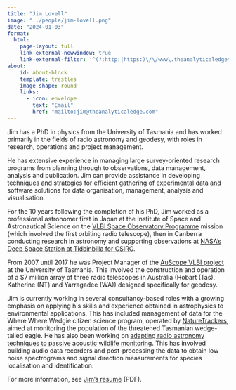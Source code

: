 ```yaml
---
title: "Jim Lovell"
image: "../people/jim-lovell.png"
date: "2024-01-03"
format:
  html:
    page-layout: full
    link-external-newwindow: true
    link-external-filter: '^(?:http:|https:)\/\/www\.theanalyticaledge\.com\/custom'
about:
    id: about-block
    template: trestles
    image-shape: round
    links:
      - icon: envelope
        text: "Email"
        href: "mailto:jim@theanalyticaledge.com"
---
```


Jim has a PhD in physics from the University of Tasmania and has worked primarily in the fields of radio astronomy and geodesy, with roles in research, operations and project management.

He has extensive experience in managing large survey-oriented research programs from planning through to observations, data management, analysis and publication. Jim can provide assistance in developing techniques and strategies for efficient gathering of experimental data and software solutions for data organisation, management, analysis and visualisation.

For the 10 years following the completion of his PhD, Jim worked as a professional astronomer first in Japan at the Institute of Space and Astronautical Science on the [VLBI Space Observatory Programme](https://darts.isas.jaxa.jp/astro/halca) mission (which involved the first orbiting radio telescope), then in Canberra conducting research in astronomy and supporting observations at [NASA's Deep Space Station at Tidbinbilla for CSIRO](https://www.atnf.csiro.au/observers/tidbinbilla/index.html).

From 2007 until 2017 he was Project Manager of the [AuScope VLBI project](http://auscope.phys.utas.edu.au/) at the University of Tasmania. This involved the construction and operation of a \$7 million array of three radio telescopes in Australia (Hobart (Tas), Katherine (NT) and Yarragadee (WA)) designed specifically for geodesy.

Jim is currently working in several consultancy-based roles with a growing emphasis on applying his skills and experience obtained in astrophysics to environmental applications. This has included management of data for the Where Where Wedgie citizen science program, operated by [NatureTrackers](https://naturetrackers.com.au/), aimed at monitoring the population of the threatened Tasmanian wedge-tailed eagle. He has also been working on [adapting radio astronomy techniques to passive acoustic wildlife monitoring](http://jimlovellphoto.com/astroecoacoustics). This has involved building audio data recorders and post-processing the data to obtain low noise spectrograms and signal direction measurements for species localisation and identification.

For more information, see [Jim's resume](https://www.theanalyticaledge.com/info/JimLovell_Resume_AE.pdf) (PDF).
